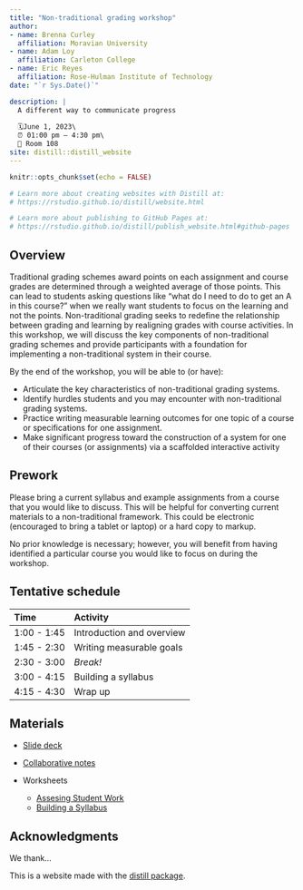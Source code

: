 ```yaml
---
title: "Non-traditional grading workshop"
author:
- name: Brenna Curley
  affiliation: Moravian University
- name: Adam Loy
  affiliation: Carleton College
- name: Eric Reyes
  affiliation: Rose-Hulman Institute of Technology
date: "`r Sys.Date()`"

description: |
  A different way to communicate progress
  
  🗓️June 1, 2023\
  ⏰ 01:00 pm – 4:30 pm\
  🏨 Room 108 
site: distill::distill_website
---
```


```r
knitr::opts_chunk$set(echo = FALSE)

# Learn more about creating websites with Distill at:
# https://rstudio.github.io/distill/website.html

# Learn more about publishing to GitHub Pages at:
# https://rstudio.github.io/distill/publish_website.html#github-pages

```


## Overview

Traditional grading schemes award points on each assignment and course grades are determined through a weighted average of those points. This can lead to students asking questions like “what do I need to do to get an A in this course?” when we really want students to focus on the learning and not the points. Non-traditional grading seeks to redefine the relationship between grading and learning by realigning grades with course activities. In this workshop, we will discuss the key components of non-traditional grading schemes and provide participants with a foundation for implementing a non-traditional system in their course.  

By the end of the workshop, you will be able to (or have):

- Articulate the key characteristics of non-traditional grading systems.
- Identify hurdles students and you may encounter with non-traditional grading systems.
- Practice writing measurable learning outcomes for one topic of a course or specifications for one assignment.
- Make significant progress toward the construction of a system for one of their courses (or assignments) via a scaffolded interactive activity


## Prework

Please bring a current syllabus and example assignments from a course that you would like to discuss. This will be helpful for converting current materials to a non-traditional framework. This could be electronic (encouraged to bring a tablet or laptop) or a hard copy to markup.

No prior knowledge is necessary; however, you will benefit from having identified a particular course you would like to focus on during the workshop.


## Tentative schedule

| Time          | Activity                   |
|:--------------|:---------------------------|
| 1:00 - 1:45 | Introduction and overview    |
| 1:45 - 2:30 | Writing measurable goals     |
| 2:30 - 3:00 | *Break!*                     |
| 3:00 - 4:15 | Building a syllabus          |
| 4:15 - 4:30 | Wrap up                      |


## Materials

- [Slide deck](URL)

- [Collaborative notes](https://docs.google.com/document/d/1idEmD_AlrCxymtkbdfGDUuRu7YvUwv3cw3rp48DxZ5I/edit?usp=sharing)

- Worksheets

    + [Assesing Student Work](handouts/USCOTS23 Assesing Student Work Worksheet.pdf)
    + [ Building a Syllabus](handouts/USCOTS23 Building Syllabus Worksheet.pdf)




## Acknowledgments {.appendix}

We thank...


This is a website made with the [distill package](https://rstudio.github.io/distill/).
